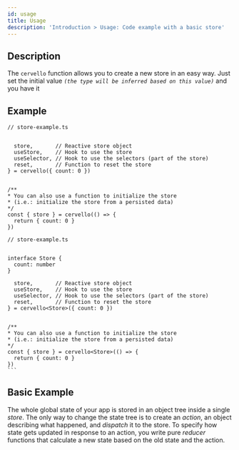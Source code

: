 ```yaml
---
id: usage
title: Usage
description: 'Introduction > Usage: Code example with a basic store'
---
```



## Description
The `cervello` function allows you to create a new store in an easy way.
Just set the initial value _`(the type will be inferred based on this value)`_ and you have it


## Example

<Tabs groupId="code-language">
  <TabItem value="jsx" label="JavaScript">

    // store-example.ts


      store,       // Reactive store object
      useStore,    // Hook to use the store
      useSelector, // Hook to use the selectors (part of the store)
      reset,       // Function to reset the store 
    } = cervello({ count: 0 })


    /**
    * You can also use a function to initialize the store
    * (i.e.: initialize the store from a persisted data)
    */
    const { store } = cervello(() => {
      return { count: 0 }
    })
    

  </TabItem>
  <TabItem value="tsx" label="TypeScript">

    // store-example.ts


    interface Store {
      count: number
    }

      store,       // Reactive store object
      useStore,    // Hook to use the store
      useSelector, // Hook to use the selectors (part of the store)
      reset,       // Function to reset the store 
    } = cervello<Store>({ count: 0 })


    /**
    * You can also use a function to initialize the store
    * (i.e.: initialize the store from a persisted data)
    */
    const { store } = cervello<Store>(() => {
      return { count: 0 }
    })
    ```

  </TabItem>
</Tabs>


## Basic Example

The whole global state of your app is stored in an object tree inside a single _store_.
The only way to change the state tree is to create an _action_, an object describing what happened, and _dispatch_ it to the store.
To specify how state gets updated in response to an action, you write pure _reducer_ functions that calculate a new state based on the old state and the action.
